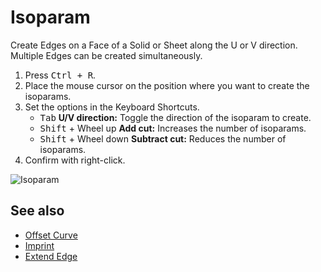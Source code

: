 
<Reference shortcut="Ctrl + R" command="Isoparam" button="" />

# Isoparam

Create Edges on a Face of a Solid or Sheet along the U or V direction. Multiple Edges can be created simultaneously.

1. Press <kbd>Ctrl + R</kbd>.
2. Place the mouse cursor on the position where you want to create the isoparams.
3. Set the options in the Keyboard Shortcuts.
   - <kbd>Tab</kbd> **U/V direction:** Toggle the direction of the isoparam to create.
   - <kbd>Shift</kbd> + Wheel up **Add cut:** Increases the number of isoparams.
   - <kbd>Shift</kbd> + Wheel down **Subtract cut:** Reduces the number of isoparams.
4. Confirm with right-click.

![Isoparam](/img/isoparam.gif)

## See also
- [Offset Curve](./offset-curve)
- [Imprint](./imprint)
- [Extend Edge](./extend-edge)
















